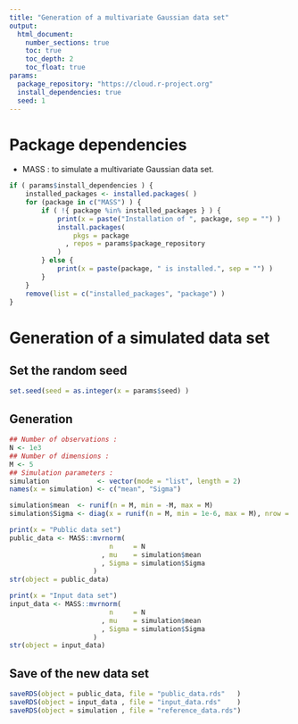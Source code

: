```yaml
---
title: "Generation of a multivariate Gaussian data set"
output:
  html_document:
    number_sections: true
    toc: true
    toc_depth: 2
    toc_float: true
params:
  package_repository: "https://cloud.r-project.org"
  install_dependencies: true
  seed: 1
---
```


# Package dependencies

- MASS : to simulate a multivariate Gaussian data set.

```r
if ( params$install_dependencies ) {
    installed_packages <- installed.packages( )
    for (package in c("MASS") ) {
        if ( !{ package %in% installed_packages } ) {
            print(x = paste("Installation of ", package, sep = "") )
            install.packages(
                pkgs = package
              , repos = params$package_repository
            )
        } else {
            print(x = paste(package, " is installed.", sep = "") )
        }
    }
    remove(list = c("installed_packages", "package") )
}
```

# Generation of a simulated data set

## Set the random seed

```r
set.seed(seed = as.integer(x = params$seed) )
```

## Generation

```r
## Number of observations :
N <- 1e3
## Number of dimensions :
M <- 5
## Simulation parameters :
simulation            <- vector(mode = "list", length = 2)
names(x = simulation) <- c("mean", "Sigma")

simulation$mean  <- runif(n = M, min = -M, max = M)
simulation$Sigma <- diag(x = runif(n = M, min = 1e-6, max = M), nrow = M, ncol = M, names = FALSE)

print(x = "Public data set")
public_data <- MASS::mvrnorm(
                         n     = N
                       , mu    = simulation$mean
                       , Sigma = simulation$Sigma
                     )
str(object = public_data)

print(x = "Input data set")
input_data <- MASS::mvrnorm(
                         n     = N
                       , mu    = simulation$mean
                       , Sigma = simulation$Sigma
                     )
str(object = input_data)
```

## Save of the new data set

```r
saveRDS(object = public_data, file = "public_data.rds"   )
saveRDS(object = input_data , file = "input_data.rds"    )
saveRDS(object = simulation , file = "reference_data.rds")
```
